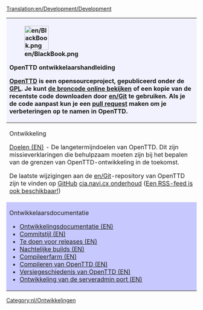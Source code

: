 [[Translation:en/Development/Development]]

{| class="wikitable" style="width: 80%;"
! colspan="2" style="background-color:#f1f2fe; text-align: left;" | 
[[File:en/BlackBook.png|64px|left]]
<p style="font-size: 120%; font-weight:bold;">OpenTTD ontwikkelaarshandleiding</p>
[[nl/Manual/OpenTTD|OpenTTD]] is een opensourceproject, gepubliceerd onder de [http://www.gnu.org/copyleft/gpl.html GPL]. Je kunt [https://github.com/OpenTTD/OpenTTD de broncode online bekijken] of een kopie van de recentste code downloaden door [[en/Git]] te gebruiken. Als je de code aanpast kun je een [https://github.com/OpenTTD/OpenTTD/blob/master/CONTRIBUTING.md#pull-requests pull request] maken om je verbeteringen op te namen in OpenTTD.
|-
| style="vertical-align:top;" |
<p style="font-size: 110%; font-weight:bold;">Ontwikkeling</p>

[[en/Development/Objectives|Doelen (EN)]] - De langetermijndoelen van OpenTTD. Dit zijn missieverklaringen die behulpzaam moeten zijn bij het bepalen van de grenzen van OpenTTD-ontwikkeling in de toekomst.

De laatste wijzigingen aan de [[en/Git]]-repository van OpenTTD zijn te vinden op [https://github.com/OpenTTD/OpenTTD/commits GitHub] [http://cia.navi.cx/stats/project/OpenTTD cia.navi.cx onderhoud] ([https://github.com/OpenTTD/OpenTTD/commits/master.atom Een RSS-feed is ook beschikbaar!])
| style="vertical-align:top;" |
<p style="font-size: 110%; font-weight:bold;">Programmeren</p>

*[[en/Development/Coding style|Programmeerstijl (EN)]] - Hoe te programmeren voor OpenTTD
*[[en/Development/GUI Style Guide|GUI-stijlgids (EN)]] - Look en feel van de interface.
*[http://docs.openttd.org Doxygen] - Documentatie van de code
*[[en/Archive/Community/Patch Checklist|Checklist voor patches]]
*[https://github.com/OpenTTD/OpenTTD/issues Bug tracker]

|-
| style="background-color:#c7c8fe; vertical-align:top;" |
<p style="font-size: 110%; font-weight:bold;">Ontwikkelaarsdocumentatie</p>

*[[en/Development/Development|Ontwikkelingsdocumentatie (EN)]]
*[[en/Development/Coding style|Commitstijl (EN)]]
*[[en/Development/Doing an OpenTTD release|Te doen voor releases (EN)]]
*[[en/Archive/Community/Nightly build|Nachtelijke builds (EN)]]
*[[en/Archive/Community/Compile Farm|Compileerfarm (EN)]]
*[[:Category:en/Compiling OpenTTD|Compileren van OpenTTD (EN)]]
*[[en/Archive/OpenTTD/OpenTTD Release History|Versiegeschiedenis van OpenTTD (EN)]]
*[[en/Development/Server Admin Port Development|Ontwikkeling van de serveradmin port (EN)]]

| style="background-color:#c7c8fe; vertical-align:top;" |
<p style="font-size: 110%; font-weight:bold;">Helpen met programmeren</p>

In de lijst hieronder staan enkele tips en nuttige weetjes die je kunnen helpen tijdens het programmeren of debuggen en om je patches vlot in OpenTTD te krijgen.

*[[en/Development/Coding style|Programmeergids (EN)]] - om ervoor te zorgen dat de code een coherent geheel blijft, vragen we je om je patches in deze stijl te schrijven
*[[en/Development/Debugging|Debugging(EN)]]
*[[en/Archive/Source/Strings|String (EN)]] - omdat het stringsysteem niet al te gebruiksvriendelijk is, kan dit je op weg helpen

|}
[[Category:nl/Ontwikkelingen]]